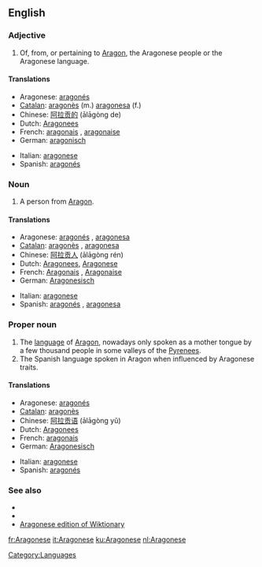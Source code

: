 ==English==
{{wikipedia|Aragonese language}}

===Adjective===
{{en-adj|-}}

# Of, from, or pertaining to [[Aragon]], the Aragonese people or the Aragonese language.

====Translations====
{{trans-top|from Aragon}}
*Aragonese: [[aragonés]]
*[[Catalan]]: [[aragonès]] (m.) [[aragonesa]] (f.)
*Chinese: [[阿拉贡的]] (ālāgòng de)
*Dutch: [[Aragonees]]
*French: [[aragonais]] {{m}}, [[aragonaise]] {{f}}
*German: [[aragonisch]]
{{trans-mid}}
*Italian: [[aragonese]]
*Spanish: [[aragonés]]
{{trans-bottom}}

===Noun===
{{en-noun|pl=Aragonese}}

# A person from [[Aragon]].

====Translations====
{{trans-top|a person}}
*Aragonese: [[aragonés]] {{m}}, [[aragonesa]] {{f}}
*[[Catalan]]: [[aragonès]] {{m}}, [[aragonesa]] {{f}}
*Chinese: [[阿拉贡人]] (ālāgòng rén)
*Dutch: [[Aragonees]], {{m}} [[Aragonese]] {{f}}
*French: [[Aragonais]] {{m}}, [[Aragonaise]] {{f}}
*German: [[Aragonesisch]]
{{trans-mid}}
*Italian: [[aragonese]]
*Spanish: [[aragonés]] {{m}}, [[aragonesa]] {{f}}
{{trans-bottom}}

===Proper noun===
{{en-proper noun}}

# The [[language]] of [[Aragon]], nowadays only spoken as a mother tongue by a few thousand people in some valleys of the [[Pyrenees]].
# The Spanish language spoken in Aragon when influenced by Aragonese traits.

====Translations====
{{trans-top|the language of Aragon}}
*Aragonese: [[aragonés]]
*[[Catalan]]: [[aragonès]]
*Chinese: [[阿拉贡语]] (ālāgòng yǔ)
*Dutch: [[Aragonees]]
*French: [[aragonais]] {{m}}
*German: [[Aragonesisch]]
{{trans-mid}}
*Italian: [[aragonese]]
*Spanish: [[aragonés]]
{{trans-bottom}}

===See also===
{{interwiktionary|code=an}}

*{{langcat}}
*{{pedialite|Aragonese language}}
*[[:an:|Aragonese edition of Wiktionary]]
{{ethnologue|lang=Aragonese|code=arg}}

[[Category:Languages]]

[[fr:Aragonese]]
[[it:Aragonese]]
[[ku:Aragonese]]
[[nl:Aragonese]]